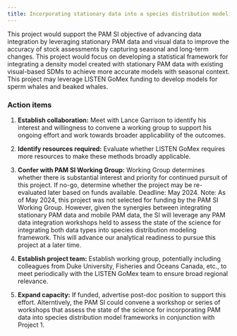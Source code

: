 ```yaml
---
title: Incorporating stationary data into a species distribution modeling framework
---
```


This project would support the PAM SI objective of advancing data integration by leveraging stationary PAM data and visual data to improve the accuracy of stock assessments by capturing seasonal and long-term changes. This project would focus on developing a statistical framework for integrating a density model created with stationary PAM data with existing visual-based SDMs to achieve more accurate models with seasonal context. This project may leverage LISTEN GoMex funding to develop models for sperm whales and beaked whales.

### **Action items**

1.  **Establish collaboration:** Meet with Lance Garrison to identify his interest and willingness to convene a working group to support his ongoing effort and work towards broader applicability of the outcomes.

2.  **Identify resources required:** Evaluate whether LISTEN GoMex requires more resources to make these methods broadly applicable.

3.  **Confer with PAM SI Working Group:** Working Group determines whether there is substantial interest and priority for continued pursuit of this project. If no-go, determine whether the project may be re-evaluated later based on funds available. Deadline: May 2024. Note: As of May 2024, this project was not selected for funding by the PAM SI Working Group. However, given the synergies between integrating stationary PAM data and mobile PAM data, the SI will leverage any PAM data integration workshops held to assess the state of the science for integrating both data types into species distribution modeling framework. This will advance our analytical readiness to pursue this project at a later time.

4.  **Establish project team:** Establish working group, potentially including colleagues from Duke University, Fisheries and Oceans Canada, etc., to meet periodically with the LISTEN GoMex team to ensure broad regional relevance.

5.  **Expand capacity:** If funded, advertise post-doc position to support this effort. Alterntively, the PAM SI could convene a workshop or series of workshops that assess the state of the science for incorporating PAM data into species distribution model frameworks in conjunction with Project 1.
